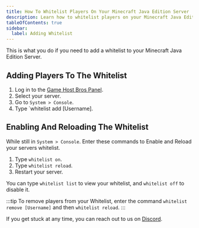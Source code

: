 ---
title: How To Whitelist Players On Your Minecraft Java Edition Server
description: Learn how to whitelist players on your Minecraft Java Edition Server
tableOfContents: true
sidebar:
  label: Adding Whitelist
---

This is what you do if you need to add a whitelist to your Minecraft Java Edition Server.

## Adding Players To The Whitelist

1. Log in to the [Game Host Bros Panel](https://panel.gamehostbros.com/).
2. Select your server.
3. Go to `System > Console`.
4. Type `whitelist add [Username].

## Enabling And Reloading The Whitelist

While still in `System > Console`. Enter these commands to Enable and Reload your servers whitelist.

1. Type `whitelist on`.
2. Type `whitelist reload`.
3. Restart your server.

You can type `whitelist list` to view your whitelist, and `whitelist off` to disable it.

:::tip
To remove players from your Whitelist, enter the command `whitelist remove [Username]` and then `whitelist reload`.
:::

If you get stuck at any time, you can reach out to us on [Discord](https://discord.gg/FN4XgbAwzr).
